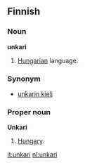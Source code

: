 ==Finnish==
===Noun===
'''unkari'''

# [[Hungarian]] language.

===Synonym===
*[[unkarin kieli]]

===Proper noun===
'''Unkari'''

# [[Hungary]].

[[it:unkari]]
[[nl:unkari]]